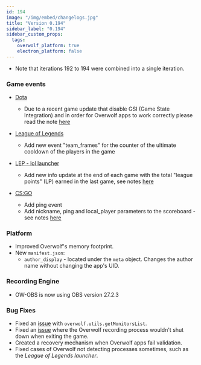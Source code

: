 ```yaml
---
id: 194
image: "/img/embed/changelogs.jpg"
title: "Version 0.194"
sidebar_label: "0.194"
sidebar_custom_props:
  tags:
    overwolf_platform: true
    electron_platform: false
---
```


* Note that iterations 192 to 194 were combined into a single iteration. 

### Game events

* [Dota](/api/games/events/dota-2)
  * Due to a recent game update that disable GSI (Game State Integration) and in order for Overwolf apps to work correctly please read the note [here](/api/games/events/dota-2)

* [League of Legends](/api/games/events/league-of-legends)
  * Add new event "team_frames" for the counter of the ultimate cooldown of the players in the game

* [LEP - lol launcher](/api/games/launchers/events/league-of-legends)
  * Add new info update at the end of each game with the total "league points" (LP) earned in the last game, see notes [here](/api/games/launchers/events/league-of-legends#league_points_stats-note)

* [CS:GO](/api/games/events/counter-strike-global-offensive)
  * Add ping event
  * Add nickname, ping and local_player parameters to the scoreboard - see notes [here](/api/games/events/counter-strike-global-offensive#scoreboard)

### Platform
- Improved Overwolf's memory footprint.
- New `manifest.json`:
  - `author_display` - located under the `meta` object. Changes the author
  name without changing the app's UID.
  
### Recording Engine
 - OW-OBS is now using OBS version 27.2.3

### Bug Fixes
- Fixed an [issue](https://discuss.overwolf.com/t/monitorhandle-value-does-not-always-match-monitor-list-handle-values/2484) with `overwolf.utils.getMonitorsList`.
- Fixed an [issue](https://discuss.overwolf.com/t/recording-not-stopping-when-game-is-closed-cs-go-cod-warzone/2465) where the Overwolf recording process wouldn't shut down when exiting the game.
- Created a recovery mechanism when Overwolf apps fail validation.
- Fixed cases of Overwolf not detecting processes sometimes, such as the
*League of Legends launcher*.

